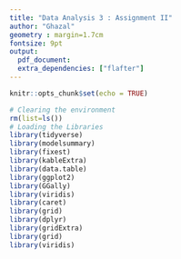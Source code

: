 ```yaml
---
title: "Data Analysis 3 : Assignment II"
author: "Ghazal"
geometry : margin=1.7cm
fontsize: 9pt
output: 
  pdf_document:
  extra_dependencies: ["flafter"]
---
```


```r
knitr::opts_chunk$set(echo = TRUE)
```


```r
# Clearing the environment
rm(list=ls())
# Loading the Libraries
library(tidyverse)
library(modelsummary)
library(fixest)
library(kableExtra)
library(data.table)
library(ggplot2)
library(GGally)
library(viridis)
library(caret)
library(grid)
library(dplyr)
library(gridExtra)
library(grid)
library(viridis)

```



```r

```




